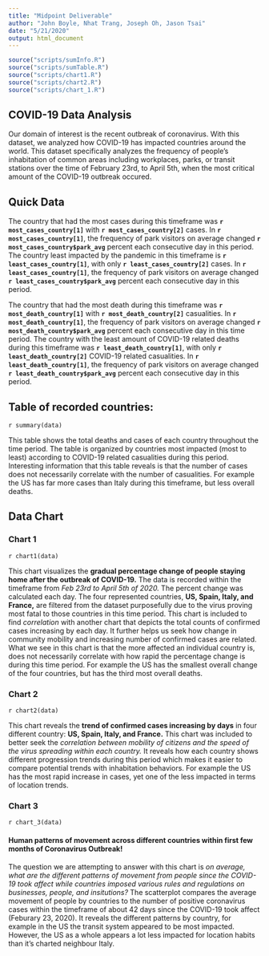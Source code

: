 ```yaml
---
title: "Midpoint Deliverable"
author: "John Boyle, Nhat Trang, Joseph Oh, Jason Tsai"
date: "5/21/2020"
output: html_document
---
```


```r
source("scripts/sumInfo.R")
source("scripts/sumTable.R")
source("scripts/chart1.R")
source("scripts/chart2.R")
source("scripts/chart_1.R")
```

## COVID-19 Data Analysis

Our domain of interest is the recent outbreak of coronavirus. With this dataset, we analyzed how COVID-19 has impacted countries around the world. This dataset specifically analyzes the frequency of people's inhabitation of common areas including workplaces, parks, or transit stations over the time of February 23rd, to April 5th, when the most critical amount of the COVID-19 outbreak occured.

## Quick Data

The country that had the most cases during this timeframe was **`r most_cases_country[1]`** with **`r most_cases_country[2]`** cases. In **`r most_cases_country[1]`**, the frequency of park visitors on average changed **`r most_cases_country$park_avg`** percent each consecutive day in this period. The country least impacted by the pandemic in this timeframe is **`r least_cases_country[1]`**, with only **`r least_cases_country[2]`** cases. In **`r least_cases_country[1]`**, the frequency of park visitors on average changed **`r least_cases_country$park_avg`** percent each consecutive day in this period.

The country that had the most death during this timeframe was **`r most_death_country[1]`** with **`r most_death_country[2]`** casualities. In **`r most_death_country[1]`**, the frequency of park visitors on average changed **`r most_death_country$park_avg`** percent each consecutive day in this time period. The country with the least amount of COVID-19 related deaths during this timeframe was **`r least_death_country[1]`**, with only **`r least_death_country[2]`** COVID-19 related casualities. In **`r least_death_country[1]`**, the frequency of park visitors on average changed **`r least_death_country$park_avg`** percent each consecutive day in this period.

## Table of recorded countries:

`r summary(data)`

This table shows the total deaths and cases of each country throughout the time period. The table is organized by countries most impacted (most to least) according to COVID-19 related casualities during this period. Interesting information that this table reveals is that the number of cases does not necessarily correlate with the number of casualities. For example the US has far more cases than Italy during this timeframe, but less overall deaths. 

## Data Chart
### **Chart 1**
`r chart1(data)`

This chart visualizes the **gradual percentage change of people staying home after the outbreak of COVID-19.** The data is recorded within the timeframe from _Feb 23rd to April 5th of 2020._ The percent change was calculated each day.
The four represented countries, **US, Spain, Italy, and France,** are filtered from the dataset purposefully due to the virus proving most fatal to those countries in this time period.
This chart is included to find _correlation_ with another chart that depicts the total counts of confirmed cases increasing by each day. It further helps us seek how change in community mobility and increasing number of confirmed cases are related. What we see in this chart is that the more affected an individual country is, does not necessarily correlate with how rapid the percentage change is during this time period. For example the US has the smallest overall change of the four countries, but has the third most overall deaths.

### **Chart 2**
`r chart2(data)`

This chart reveals the **trend of confirmed cases increasing by days** in four different country: **US, Spain, Italy, and France.** This chart was included to better seek the _correlation between mobility of citizens and the speed of the virus spreading within each country._ It reveals how each country shows different progression trends during this period which makes it easier to compare potential trends with inhabitation behaviors. For example the US has the most rapid increase in cases, yet one of the less impacted in terms of location trends.

### **Chart 3**
`r chart_3(data)`

#### Human patterns of movement across different countries within first few months of Coronavirus Outbreak!
The question we are attempting to answer with this chart is _on average, what are the different patterns of movement from people since the COVID-19 took affect while countries imposed various rules and regulations on businesses, people, and insitutions?_
The scatterplot compares the average movement of people by countries to the number of positive coronavirus cases within the timeframe of about 42 days since the COVID-19 took affect (Feburary 23, 2020). It reveals the different patterns by country, for example in the US the transit system appeared to be most impacted. However, the US as a whole appears a lot less impacted for location habits than it's charted neighbour Italy.
